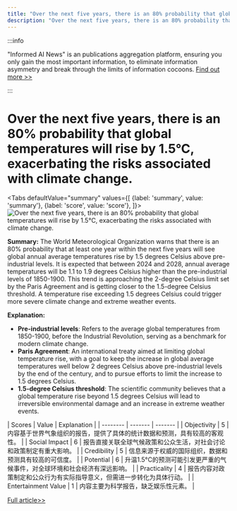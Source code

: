 ```yaml
---
title: "Over the next five years, there is an 80% probability that global temperatures will rise by 1.5°C, exacerbating the risks associated with climate change."
description: "Over the next five years, there is an 80% probability that global temperatures will rise by 1.5°C, exacerbating the risks associated with climate change."
---
```



:::info

"Informed AI News" is an publications aggregation platform, ensuring you only gain the most important information, to eliminate information asymmetry and break through the limits of information cocoons.  [Find out more >>](/docs/guides)

:::

# Over the next five years, there is an 80% probability that global temperatures will rise by 1.5°C, exacerbating the risks associated with climate change.


<Tabs
	defaultValue="summary"
	values={[
	{label: 'summary', value: 'summary'},
	{label: 'score', value: 'score'},
]}>
<TabItem value="summary">
<img
  src="https://image.informedainews.com/2024/06/Eco-mAs-1717638843-0.jpg"
  alt="Over the next five years, there is an 80% probability that global temperatures will rise by 1.5°C, exacerbating the risks associated with climate change."
/>



**Summary:**
The World Meteorological Organization warns that there is an 80% probability that at least one year within the next five years will see global annual average temperatures rise by 1.5 degrees Celsius above pre-industrial levels. It is expected that between 2024 and 2028, annual average temperatures will be 1.1 to 1.9 degrees Celsius higher than the pre-industrial levels of 1850-1900. This trend is approaching the 2-degree Celsius limit set by the Paris Agreement and is getting closer to the 1.5-degree Celsius threshold. A temperature rise exceeding 1.5 degrees Celsius could trigger more severe climate change and extreme weather events.

**Explanation:**
- **Pre-industrial levels**: Refers to the average global temperatures from 1850-1900, before the Industrial Revolution, serving as a benchmark for modern climate change.
- **Paris Agreement**: An international treaty aimed at limiting global temperature rise, with a goal to keep the increase in global average temperatures well below 2 degrees Celsius above pre-industrial levels by the end of the century, and to pursue efforts to limit the increase to 1.5 degrees Celsius.
- **1.5-degree Celsius threshold**: The scientific community believes that a global temperature rise beyond 1.5 degrees Celsius will lead to irreversible environmental damage and an increase in extreme weather events.
</TabItem>
<TabItem value="score">
	| Scores     | Value   | Explanation |
	| -------- | ------- | ------- |
	| Objectivity  | 5    | 内容基于世界气象组织的报告，提供了具体的统计数据和预测，具有较高的客观性。    |
	| Social Impact | 6     | 报告直接关联全球气候政策和公众生活，对社会讨论和政策制定有重大影响。    |
	| Credibility    | 5    | 信息来源于权威的国际组织，数据和预测具有较高的可信度。    |
	| Potential    | 6    | 升温1.5°C的预测可能引发更严重的气候事件，对全球环境和社会经济有深远影响。    |
	| Practicality    | 4    | 报告内容对政策制定和公众行为有实际指导意义，但需进一步转化为具体行动。    |
	| Entertainment Value    | 1    | 内容主要为科学报告，缺乏娱乐性元素。    |
</TabItem>
</Tabs>

[Full article>>](https://www.cnbeta.com.tw/articles/tech/1433683.htm)
